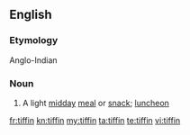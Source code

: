 ==English==
{{wikipedia}}
===Etymology===
Anglo-Indian

===Noun===
{{en-noun}}

# A light [[midday]] [[meal]] or [[snack]]; [[luncheon]]

[[fr:tiffin]]
[[kn:tiffin]]
[[my:tiffin]]
[[ta:tiffin]]
[[te:tiffin]]
[[vi:tiffin]]